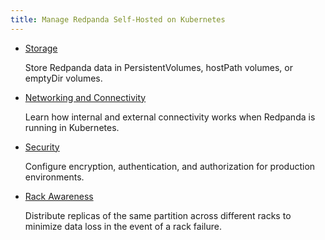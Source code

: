 ```yaml
---
title: Manage Redpanda Self-Hosted on Kubernetes
---
```


<head>
    <meta name="title" content="Manage Redpanda Self-Hosted on Kubernetes | Redpanda Docs"/>
    <meta name="description" content="Manage Self-Hosted on Kubernetes."/>
</head>

- [Storage](../kubernetes/configure-storage)

    Store Redpanda data in PersistentVolumes, hostPath volumes, or emptyDir volumes.

- [Networking and Connectivity](../kubernetes/networking/networking-and-connectivity)

    Learn how internal and external connectivity works when Redpanda is running in Kubernetes.

- [Security](../kubernetes/security)

    Configure encryption, authentication, and authorization for production environments.

- [Rack Awareness](../kubernetes/kubernetes-rack-awareness)

    Distribute replicas of the same partition across different racks to minimize data loss in the event of a rack failure.